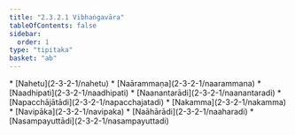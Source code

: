 ```yaml
---
title: "2.3.2.1 Vibhaṅgavāra"
tableOfContents: false
sidebar:
  order: 1
type: "tipitaka"
basket: "ab"
---
```



<DynamicBreadcrumb />



<TableOfContents>
* [Nahetu](2-3-2-1/nahetu)
* [Naārammaṇa](2-3-2-1/naarammana)
* [Naadhipati](2-3-2-1/naadhipati)
* [Naanantarādi](2-3-2-1/naanantaradi)
* [Napacchājātādi](2-3-2-1/napacchajatadi)
* [Nakamma](2-3-2-1/nakamma)
* [Navipāka](2-3-2-1/navipaka)
* [Naāhārādi](2-3-2-1/naaharadi)
* [Nasampayuttādi](2-3-2-1/nasampayuttadi)
</TableOfContents>